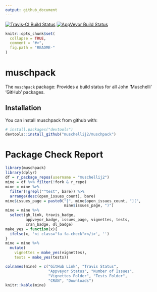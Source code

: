 ```yaml
---
output: github_document
---
```


<script src="https://use.fontawesome.com/8934e08f5b.js"></script>

[![Travis-CI Build Status](https://travis-ci.org/muschellij2/muschpack.svg?branch=master)](https://travis-ci.org/muschellij2/muschpack)
[![AppVeyor Build Status](https://ci.appveyor.com/api/projects/status/github/muschellij2/muschpack?branch=master&svg=true)](https://ci.appveyor.com/project/muschellij2/muschpack)

<!-- README.md is generated from README.Rmd. Please edit that file -->

```r
knitr::opts_chunk$set(
  collapse = TRUE,
  comment = "#>",
  fig.path = "README-"
)
```

# muschpack

The `muschpack` package: Provides a build status for all John 'Muschelli' 'GitHub' packages.


## Installation

You can install muschpack from github with:

```r
# install.packages("devtools")
devtools::install_github("muschellij2/muschpack")
```

# Package Check Report

```r
library(muschpack) 
library(dplyr)
df = r_package_repos(username = "muschellij2")
mine = df %>% filter(!fork & r_repo)
mine = mine %>% 
  filter(!grepl("^test", bare)) %>% 
  arrange(desc(open_issues_count), bare)
mine$issues_page = paste0("[", mine$open_issues_count, "](", 
                          mine$issues_page, ")")
mine = mine %>% 
  select(gh_link, travis_badge,
         appveyor_badge, issues_page, vignettes, tests,
         cran_badge, dl_badge)
make_yes = function(x){
  ifelse(x, '<i class="fa fa-check"></i>', '')
}
mine = mine %>% 
  mutate(
    vignettes = make_yes(vignettes),
    tests = make_yes(tests))

colnames(mine) = c("GitHub Link", "Travis Status", 
                   "Appveyor Status", "Number of Issues",
                   "Vignettes Folder", "Tests Folder", 
                   "CRAN", "Downloads")
knitr::kable(mine)
```
